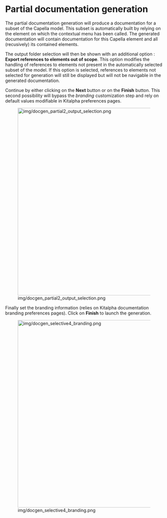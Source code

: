 = Partial documentation generation =

The partial documentation generation will produce a documentation for a subset of the Capella model. This subset is automatically built by relying on the element on which the contextual menu has been called. The generated documentation will contain documentation for this Capella element and all (recusively) its contained elements.

The output folder selection will then be shown with an additional option : '''Export references to elements out of scope'''. This option modifies the handling of references to elements not present in the automatically selected subset of the model. If this option is selected, references to elements not selected for generation will still be displayed but will not be navigable in the generated documentation.

Continue by either clicking on the '''Next''' button or on the '''Finish''' button. This second possibility will bypass the ''branding'' customization step and rely on default values modifiable in Kitalpha preferences pages.

[[Image:img/docgen_partial2_output_selection.png|thumb|none|600px]]

Finally set the branding information (relies on Kitalpha documentation branding preferences pages). Click on '''Finish''' to launch the generation.

[[Image:img/docgen_selective4_branding.png|thumb|none|600px]]